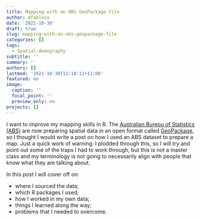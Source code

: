 ```yaml
---
title: Mapping with an ABS GeoPackage file
author: Afableco
date: '2021-10-30'
draft: true
slug: mapping-with-an-abs-geopackage-file
categories: []
tags:
  - Spatial-demography
subtitle: ''
summary: ''
authors: []
lastmod: '2021-10-30T11:18:11+11:00'
featured: no
image:
  caption: ''
  focal_point: ''
  preview_only: no
projects: []
---
```


I want to improve my mapping skills in R. The [Australian Bureou of Statistics (ABS)](http://abs.gov.au) are now preparing spatial data in an open format called [GeoPackage](https://www.geopackage.org/), so I thought I would write a  post on how I used an ABS dataset to prepare a map. Just a quick work of warning: I plodded through this, so I will try and point out some of the traps I had to work through, but this  is not a  master class and my terminology is not going  to necessarily  align  with people that know what they are talking about.

In this post  I will cover off  on:

- where I sourced the data;
- which R packages I used;
- how I worked in my own data;
- things I learned along the way;
- problems that I needed to overcome.


